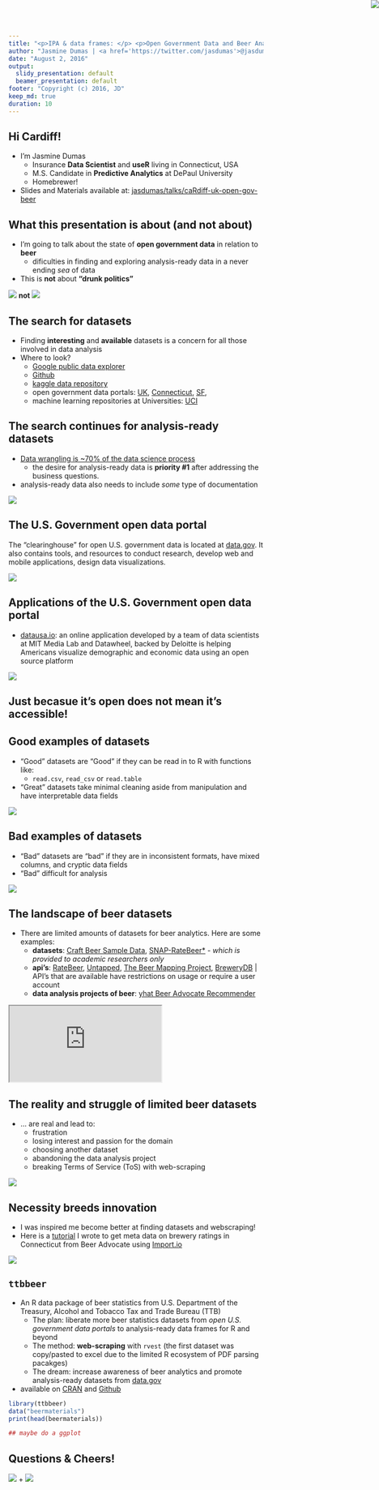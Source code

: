 ```yaml
---
title: "<p>IPA & data frames: </p> <p>Open Government Data and Beer Analytics</p> <p>🏛 + 🍺</p>"
author: "Jasmine Dumas | <a href='https://twitter.com/jasdumas'>@jasdumas</a> | <a href='http://jasdumas.github.io/'>jasdumas.github.io</a>"
date: "August 2, 2016"
output:
  slidy_presentation: default
  beamer_presentation: default
footer: "Copyright (c) 2016, JD"
keep_md: true
duration: 10
---
```


## Hi Cardiff!

- I'm Jasmine Dumas
    - Insurance **Data Scientist** and **useR** living in Connecticut, USA
    - M.S. Candidate in **Predictive Analytics** at DePaul University
    - Homebrewer!
- Slides and Materials available at: [jasdumas/talks/caRdiff-uk-open-gov-beer](https://github.com/jasdumas/talks/tree/master/caRdiff-uk-open-gov-beer)

<img src="img/me.jpg" style="position: absolute; right: 0; top: 0"></img>


## What this presentation is about (and not about)

- I'm going to talk about the state of **open government data** in relation to **beer**
    - dificulties in finding and exploring analysis-ready data in a never ending *sea* of data
- This is **not** about **"drunk politics"** 

<img src="img/open-data-graphic.jpg" style="position: center; right: 0; top: 2"></img>  **not** <img src="img/drunk-francis.jpg" style="position: center; right: 0; top: 2"></img>


## The search for datasets

- Finding **interesting** and **available** datasets is a concern for all those involved in data analysis
- Where to look?
    - [Google public data explorer](https://www.google.com/publicdata/directory)
    - [Github](https://github.com/jasdumas/awesome-public-datasets)
    - [kaggle data repository](https://www.kaggle.com/datasets)
    - open government data portals: [UK](https://data.gov.uk/), [Connecticut](https://data.ct.gov/), [SF](https://data.sfgov.org/), 
    - machine learning repositories at Universities: [UCI](http://archive.ics.uci.edu/ml/)

<img src="img/saul.gif" style="position: absolute; right: 0; top: 0"></img>

    
## The search continues for analysis-ready datasets

- [Data wrangling is ~70% of the data science process](http://www.nytimes.com/2014/08/18/technology/for-big-data-scientists-hurdle-to-insights-is-janitor-work.html?_r=0)
    - the desire for analysis-ready data is **priority #1** after addressing the business questions.
- analysis-ready data also needs to include *some* type of documentation

<img src="img/scott-pilgrim.gif" style="position: center; right: 0; top: 2"></img>


## The U.S. Government open data portal

The "clearinghouse" for open U.S. government data is located at [data.gov](https://www.data.gov/). It also contains tools, and resources to conduct research, develop web and mobile applications, design data visualizations.

<img src="img/data-gov.gif" style="position: center; right: 0; left: 0; top: 1"></img>


## Applications of the U.S. Government open data portal

- [datausa.io](http://datausa.io/): an online application developed by a team of data scientists at MIT Media Lab and Datawheel, backed by Deloitte is helping Americans visualize demographic and economic data using an open source platform

<img src="img/data-usa.png" style="position: center; right: 0; left: 0; top: 1"></img>


## Just becasue it's open does not mean it's accessible!


## Good examples of datasets

- "Good" datasets are "Good" if they can be read in to R with functions like: 
    - `read.csv`,   `read_csv`    or    `read.table` 
- "Great" datasets take minimal cleaning aside from manipulation and have interpretable data fields

<img src="img/good-data2.jpg" style="position: center; right: 1; left: 1; top: 1"></img>


## Bad examples of datasets 

- "Bad" datasets are "bad" if they are in inconsistent formats, have mixed columns, and cryptic data fields
- "Bad" difficult for analysis

<img src="img/TTB-Reports.png" style="position: center; right: 0; left: 0; top: 1"></img>


## The landscape of beer datasets

- There are limited amounts of datasets for beer analytics. Here are some examples:
    - **datasets**: [Craft Beer Sample Data](http://www.craftbeeranalytics.com/beer-data.html), [SNAP-RateBeer*](https://snap.stanford.edu/data/web-RateBeer.html) - *which is provided to academic researchers only*
    - **api's**: [RateBeer](http://www.ratebeer.com/json/ratebeer-api-agreement.asp), [Untapped](https://untappd.com/api/docs), [The Beer Mapping Project](http://beermapping.com/api/), [BreweryDB](http://www.brewerydb.com/apps) | API's that are available have restrictions on usage or require a user account
    - **data analysis projects of beer**: [yhat Beer Advocate Recommender](http://blog.yhat.com/posts/recommender-system-in-r.html)

<iframe src="http://beers.yhathq.com/" style="position: center;"></iframe>


## The reality and struggle of limited beer datasets

- ... are real and lead to:
    - frustration
    - losing interest and passion for the domain
    - choosing another dataset
    - abandoning the data analysis project
    - breaking Terms of Service (ToS) with web-scraping 
    
<img src="img/fred-beer.gif" style="position: center; right: 0; left: 0; top: 1"></img>
    

## Necessity breeds innovation

- I was inspired me become better at finding datasets and webscraping!
- Here is a [tutorial](http://trendct.org/2016/03/18/tutorial-web-scraping-and-mapping-breweries-with-import-io-and-r/) I wrote to get meta data on brewery ratings in Connecticut from Beer Advocate using [Import.io](https://www.import.io/)

<img src="img/tutorial.png" style="position: center; right: 0; left: 0; top: 1"></img>


## `ttbbeer`

- An R data package of beer statistics from U.S. Department of the Treasury, Alcohol and Tobacco Tax and Trade Bureau (TTB)
    - The plan: liberate more beer statistics datasets from *open U.S. government data portals* to analysis-ready data frames for R and beyond
    - The method: **web-scraping** with `rvest` (the first dataset was copy/pasted to excel due to the limited R ecosystem of PDF parsing pacakges)
    - The dream: increase awareness of beer analytics and promote analysis-ready datasets from [data.gov](https://www.data.gov/)
    
- available on [CRAN](https://cran.r-project.org/web/packages/ttbbeer/index.html) and [Github](https://github.com/jasdumas/ttbbeer)


```r
library(ttbbeer)
data("beermaterials")
print(head(beermaterials))

## maybe do a ggplot
```

## Questions & Cheers!


<p> <img src="img/classical-building.png"></img> + <img src="img/beer-emoji.png"></img> </p>
